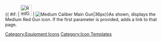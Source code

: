 {{ #if: {{{1|}}} | [[File:RedGunMedium.png|36px|link={{{1}}}]] | [[File:RedGunMedium.png|Medium Caliber Main Gun|36px]]}}<noinclude>As shown, displays the Medium Red Gun icon.  If the first parameter is provided, adds a link to that page.
[[Category:Equipment Icons]] [[Category:Icon Templates]]</noinclude>